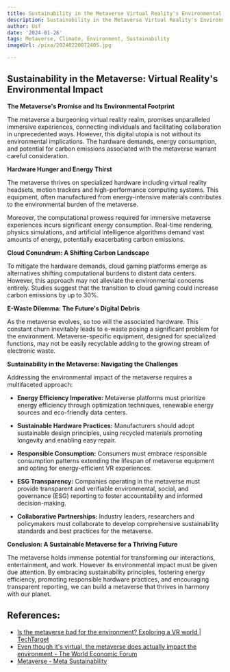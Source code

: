 ```yaml
---
title: Sustainability in the Metaverse Virtual Reality's Environmental Impact
description: Sustainability in the Metaverse Virtual Reality's Environmental Impact
author: Usf
date: '2024-01-26'
tags: Metaverse, Climate, Environment, Sustainability
imageUrl: /pixa/20240220072405.jpg

---
```

## Sustainability in the Metaverse: Virtual Reality's Environmental Impact

**The Metaverse's Promise and Its Environmental Footprint**

The metaverse a burgeoning  virtual  reality realm, promises  unparalleled  immersive experiences, connecting individuals and  facilitating collaboration in unprecedented ways. However, this digital utopia is not without its environmental implications. The hardware demands, energy consumption, and potential for carbon emissions associated with the metaverse warrant careful consideration.

**Hardware Hunger and Energy Thirst**

The  metaverse thrives on  specialized hardware including virtual  reality headsets, motion trackers and high-performance computing systems. This equipment, often  manufactured from energy-intensive materials contributes to  the environmental burden of the metaverse.

Moreover, the computational prowess  required for immersive metaverse experiences incurs significant energy consumption. Real-time rendering, physics simulations, and artificial  intelligence algorithms demand vast amounts of energy, potentially exacerbating carbon emissions.

**Cloud Conundrum: A  Shifting Carbon Landscape**

To mitigate the hardware demands, cloud gaming platforms emerge as alternatives shifting computational burdens to  distant data centers. However, this approach may not alleviate the environmental concerns entirely. Studies  suggest that the transition to cloud gaming could increase carbon emissions by up to 30%.

**E-Waste Dilemma: The  Future's Digital Debris**

As  the metaverse evolves, so too  will  the associated hardware. This constant churn inevitably leads to e-waste posing a significant problem for the  environment. Metaverse-specific equipment, designed for  specialized functions, may not be easily recyclable  adding to the growing  stream  of  electronic waste.

**Sustainability  in the Metaverse: Navigating  the Challenges**

Addressing the environmental impact of the metaverse requires a multifaceted approach:

* **Energy Efficiency Imperative:** Metaverse platforms must prioritize  energy efficiency through optimization techniques, renewable energy sources and eco-friendly data centers.

* **Sustainable Hardware Practices:** Manufacturers should adopt sustainable design principles, using recycled materials promoting longevity and enabling easy repair.

* **Responsible Consumption:** Consumers must embrace responsible consumption patterns extending the lifespan of metaverse equipment and opting for energy-efficient VR experiences.

* **ESG Transparency:** Companies operating in the metaverse must provide transparent and verifiable  environmental, social, and governance (ESG) reporting to foster accountability and informed decision-making.

* **Collaborative  Partnerships:** Industry leaders, researchers and policymakers must  collaborate to develop comprehensive sustainability standards and best practices for the metaverse.

**Conclusion: A Sustainable Metaverse  for a Thriving  Future**

The metaverse holds immense potential  for transforming our interactions, entertainment, and work. However its environmental impact must be given due  attention. By embracing sustainability principles, fostering energy efficiency, promoting responsible hardware practices,  and encouraging transparent reporting, we can build a  metaverse that thrives in  harmony with our planet.

## References:
- [Is the metaverse bad for the environment? Exploring a VR world | TechTarget](https://www.techtarget.com/sustainability/feature/Is-the-metaverse-bad-for-the-environment-Exploring-a-VR-world)
- [Even though it's virtual, the metaverse does actually impact the environment - The World Economic Forum](https://www.weforum.org/agenda/2022/02/how-metaverse-actually-impacts-the-environment/)
- [Metaverse - Meta Sustainability](https://sustainability.fb.com/metaverse/)

